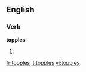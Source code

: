 
==English==

===Verb===
'''topples'''

# {{third-person singular of|[[topple]]}}

[[fr:topples]]
[[it:topples]]
[[vi:topples]]